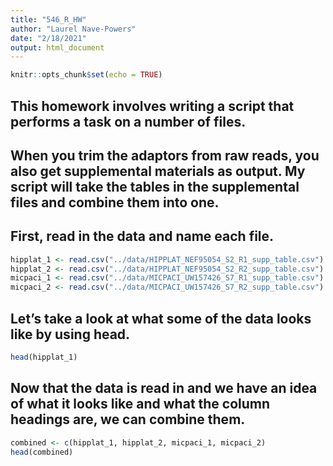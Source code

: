 ```yaml
---
title: "546_R_HW"
author: "Laurel Nave-Powers"
date: "2/18/2021"
output: html_document
---
```


```r
knitr::opts_chunk$set(echo = TRUE)
```
## This homework involves writing a script that performs a task on a number of files. 
## When you trim the adaptors from raw reads, you also get supplemental materials as output. My script will take the tables in the supplemental files and combine them into one. 

## First, read in the data and name each file. 
```r
hipplat_1 <- read.csv("../data/HIPPLAT_NEF95054_S2_R1_supp_table.csv")
hipplat_2 <- read.csv("../data/HIPPLAT_NEF95054_S2_R2_supp_table.csv")
micpaci_1 <- read.csv("../data/MICPACI_UW157426_S7_R1_supp_table.csv")
micpaci_2 <- read.csv("../data/MICPACI_UW157426_S7_R2_supp_table.csv")
```
## Let's take a look at what some of the data looks like by using head. 
```r
head(hipplat_1)
```
## Now that the data is read in and we have an idea of what it looks like and what the column headings are, we can combine them. 
```r
combined <- c(hipplat_1, hipplat_2, micpaci_1, micpaci_2)
head(combined) 
```